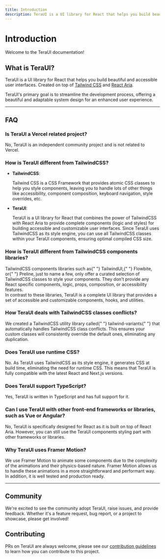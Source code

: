 ```yaml
---
title: Introduction
description: TeraUI is a UI library for React that helps you build beautiful and accessible user interfaces. Created on top of Tailwind CSS and React Aria.
---
```


# Introduction

Welcome to the TeraUI documentation!

<NextImage
  priority
  src="/teraui-banner.png"
  quality={100}
  width={700}
  height={350}
  alt="TeraUI banner"
  className="w-full border border-transparent dark:border-default-200/50 object-fit rounded-xl shadow-lg"
/>

## What is TeraUI?

TeraUI is a UI library for React that helps you build beautiful and accessible user interfaces. Created on top of
[Tailwind CSS](https://tailwindcss.com/) and [React Aria](https://react-spectrum.adobe.com/react-aria/index.html).

TeraUI's primary goal is to streamline the development process, offering a beautiful and adaptable system design for an enhanced user experience.

---

## FAQ

### Is TeraUI a Vercel related project?

<p className="text-default-500">
  No, TeraUI is an independent community project and is not related to Vercel.
</p>

### How is TeraUI different from TailwindCSS?

- **TailwindCSS**:

  <p className="text-default-500">
    Tailwind CSS is a CSS Framework that provides atomic CSS classes to help you style components,
    leaving you to handle lots of other things like accessibility, component composition, keyboard
    navigation, style overrides, etc.
  </p>

- **TeraUI**:
  <p className="text-default-500">
    TeraUI is a UI library for React that combines the power of TailwindCSS with React Aria to
    provide complete components (logic and styles) for building accessible and customizable user
    interfaces. Since TeraUI uses TailwindCSS as its style engine, you can use all TailwindCSS
    classes within your TeraUI components, ensuring optimal compiled CSS size.
  </p>

### How is TeraUI different from TailwindCSS components libraries?

<p className="text-default-500">
  TailwindCSS components libraries such as{" "}
  <Link isExternal showAnchorIcon href="https://tailwindui.com/">TailwindUI</Link>,{" "}
  <Link isExternal showAnchorIcon href="https://flowbite.com/">Flowbite</Link>, or{" "}
  <Link isExternal showAnchorIcon href="https://preline.co/">Preline</Link>, just to name a few, only offer a curated selection of TailwindCSS classes to style your components.
  They don't provide any React specific components, logic, props, composition, or accessibility features.<br/>
  <Spacer y={2}/>
  In contrast to these libraries, TeraUI is a complete UI library that provides a set of accessible and
  customizable components, hooks, and utilities.
</p>

### How TeraUI deals with TailwindCSS classes conflicts?

<p className="text-default-500">
  We created a TailwindCSS utility library called{" "}
  <Link isExternal showAnchorIcon href="https://www.tailwind-variants.org/">tailwind-variants</Link>{" "}
  that automatically handles TailwindCSS class conflicts. This ensures your custom classes will
  consistently override the default ones, eliminating any duplication.
</p>

### Does TeraUI use runtime CSS?

<p className="text-default-500">
  No. As TeraUI uses TailwindCSS as its style engine, it generates CSS at build time, eliminating
  the need for runtime CSS. This means that TeraUI is fully compatible with the latest React and
  Next.js versions.
</p>

### Does TeraUI support TypeScript?

<p className="text-default-500">
  Yes, TeraUI is written in TypeScript and has full support for it.
</p>

### Can I use TeraUI with other front-end frameworks or libraries, such as Vue or Angular?

<p className="text-default-500">
  No, TeraUI is specifically designed for React as it is built on top of React Aria. However, you
  can still use the TeraUI components styling part with other frameworks or libraries.
</p>

### Why TeraUI uses Framer Motion?

<p className="text-default-500">
  We use <Link href="https://www.framer.com/motion" isExternal showAnchorIcon>Framer Motion</Link> to animate some components due to
  the complexity of the animations and their physics-based nature. Framer Motion allows us to
  handle these animations in a more straightforward and performant way. In addition, it is
  well tested and production ready.
</p>

---

## Community

We're excited to see the community adopt TeraUI, raise issues, and provide feedback.
Whether it's a feature request, bug report, or a project to showcase, please get involved!

<Community />

## Contributing

PRs on TeraUI are always welcome, please see our [contribution guidelines](https://github.com/hieumau12/tera-ui/blob/main/CONTRIBUTING.md) to learn how you can contribute to this project.
